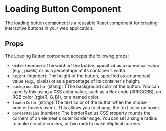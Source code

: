 # Loading Button Component

The loading button component is a reusable React component for creating interactive buttons in your web application.

## Props

The Loading Button component accepts the following props:

- `width` (number): The width of the button, specified as a numerical value (e.g., pixels) or as a percentage of its container's width.
- `height` (number): The height of the button, specified as a numerical value (e.g., pixels) or as a percentage of its container's height.
- `backgroundColor` (string): TThe background color of the button. You can specify this using a CSS color value, such as a Hex code (#RRGGBB), an RGB color (rgb(R, G, B)), or a named color.
- `loaderColor` (string): The text color of the button when the mouse pointer hovers over it. This allows you to change the text color on hover.
- `borderRadius` (number): The borderRadius CSS property rounds the corners of an element's outer border edge. You can set a single radius to make circular corners, or two radii to make elliptical corners.
